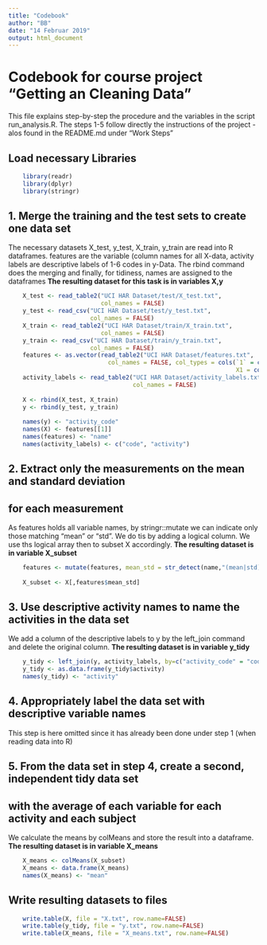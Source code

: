 ```yaml
---
title: "Codebook"
author: "BB"
date: "14 Februar 2019"
output: html_document
---
```


# Codebook for course project "Getting an Cleaning Data"
This file explains step-by-step the procedure and the variables in the script run_analysis.R.
The steps 1-5 follow directly the instructions of the project - alos found in the README.md under "Work Steps"

## Load necessary Libraries

```r
    library(readr)
    library(dplyr)
    library(stringr)
```

## 1. Merge the training and the test sets to create one data set
The necessary datasets X_test, y_test, X_train, y_train are read into R dataframes. features are the variable (column names for all X-data, activity labels are descriptive labels of 1-6 codes in y-Data.
The rbind command does the merging and finally, for tidiness, names are assigned to the dataframes
**The resulting dataset for this task is in variables X,y**

```r
    X_test <- read_table2("UCI HAR Dataset/test/X_test.txt", 
                          col_names = FALSE)
    y_test <- read_csv("UCI HAR Dataset/test/y_test.txt", 
                       col_names = FALSE)
    X_train <- read_table2("UCI HAR Dataset/train/X_train.txt", 
                          col_names = FALSE)
    y_train <- read_csv("UCI HAR Dataset/train/y_train.txt", 
                       col_names = FALSE)
    features <- as.vector(read_table2("UCI HAR Dataset/features.txt", 
                            col_names = FALSE, col_types = cols(`1` = col_skip(), 
                                                                X1 = col_skip())))
    activity_labels <- read_table2("UCI HAR Dataset/activity_labels.txt", 
                                   col_names = FALSE)
    
    X <- rbind(X_test, X_train)
    y <- rbind(y_test, y_train)
    
    names(y) <- "activity_code"
    names(X) <- features[[1]]
    names(features) <- "name"
    names(activity_labels) <- c("code", "activity")
```

## 2. Extract only the measurements on the mean and standard deviation 
## for each measurement
As features holds all variable names, by stringr::mutate we can indicate only those matching "mean" or "std".
We do tis by adding a logical column. We use ths logical array then to subset X accordingly.
**The resulting dataset is in variable X_subset**

```r
    features <- mutate(features, mean_std = str_detect(name,"(mean|std)\\(\\)"))
    
    X_subset <- X[,features$mean_std]
```

## 3. Use descriptive activity names to name the activities in the data set
We add a column of the descriptive labels to y by the left_join command and delete the original column.
**The resulting dataset is in variable y_tidy**

```r
    y_tidy <- left_join(y, activity_labels, by=c("activity_code" = "code") )
    y_tidy <- as.data.frame(y_tidy$activity)
    names(y_tidy) <- "activity"
```



## 4. Appropriately label the data set with descriptive variable names

This step is here omitted since it has already been done under step 1 (when reading data into R)

## 5. From the data set in step 4, create a second, independent tidy data set 
## with the average of each variable for each activity and each subject
We calculate the means by colMeans and store the result into a dataframe.
**The resulting dataset is in variable X_means**

```r
    X_means <- colMeans(X_subset)
    X_means <- data.frame(X_means)
    names(X_means) <- "mean"
```

## Write resulting datasets to files

```r
    write.table(X, file = "X.txt", row.name=FALSE)
    write.table(y_tidy, file = "y.txt", row.name=FALSE)
    write.table(X_means, file = "X_means.txt", row.name=FALSE)
```

